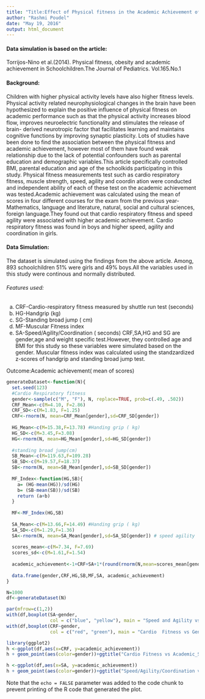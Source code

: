 ```yaml
---
title: "Title:Effect of Physical fitness in the Academic Achievement of Schoolchildren"
author: "Rashmi Poudel"
date: "May 19, 2016"
output: html_document
---
```

#### Data simulation is based on the article:
Torrijos-Nino et al.(2014). Physical fitness, obesity and academic achievement in Schoolchildren.The Journal of Pediatrics. Vol.165.No.1

#### Background:
Children with higher physical activity levels have also higher fitness levels. Physical activity related neurophysiological changes in the brain have been hypothesized to explain the positive influence of physical fitness on academic performance such as that the physical activity increases blood flow, improves neuroelectric functionality and stimulates the release of brain- derived neurotropic factor that facilitates learning and maintains cognitive functions by improving synaptic plasticity.
        Lots of studies have been done to find the association between the physical fitness and academic achievement, however most of them have found weak relationship due to the lack of potential confounders such as parental education
and demographic variables.This article specifically controlled BMI, parental education and age of the schoolkids participating in
this study. Physical fitness measurements test such as cardio respiratory fitness, muscle strength, speed, agility and coordin
ation were conducted and independent ability of each of these test on the academic achievement was tested.Academic achievement was calculated using the mean of scores in four different courses for the exam from the previous year-Mathematics, language and literature, natural, social and cultural sciences, foreign language.They found out that cardio respiratory fitness and speed agility were associated with higher academic achievement. Cardio respiratory fitness was found in boys and higher speed, agility and coordination in girls.

#### Data Simulation:
The dataset is simulated using the findings from the above article. Among, 893 schoolchildren 51% were girls and 49% boys.All the variables used in this study were continous and normally distributed.

###### Features used:
a. CRF-Cardio-respiratory fitness measured by shuttle run test (seconds)
b. HG-Handgrip (kg)
c. SG-Standing broad jump ( cm)
d. MF-Muscular Fitness index
e. SA-Speed/Agility/Coordination ( seconds)
CRF,SA,HG and SG are gender,age and weight specific test.However, they controlled age and BMI for this study so these variables were simulated based on the gender. Muscular fitness index was calculated using the standzardized z-scores of handgrip and standing broad jump test. 

Outcome:Academic achievement( mean of scores)

```r
generateDataset<-function(N){
  set.seed(123)
  #Cardio Respiratory fitness
  gender<-sample(c("M", "F"), N, replace=TRUE, prob=c(.49, .502))
  CRF_Mean<-c(M=4.10, F=2.86)
  CRF_SD<-c(M=1.83, F=1.25)
  CRF<-rnorm(N, mean=CRF_Mean[gender],sd=CRF_SD[gender]) 
  
  HG_Mean<-c(M=15.38,F=13.78) #Handing grip ( kg)
  HG_SD<-c(M=3.45,F=3.08)
  HG<-rnorm(N, mean=HG_Mean[gender],sd=HG_SD[gender])
  
  #standing broad jump(cm)
  SB_Mean<-c(M=119.63,F=109.28) 
  SB_SD<-c(M=19.57,F=18.37)
  SB<-rnorm(N, mean=SB_Mean[gender],sd=SB_SD[gender])
  
  MF_Index<-function(HG,SB){
    a= (HG-mean(HG))/sd(HG)
    b= (SB-mean(SB))/sd(SB)
    return (a+b)
  }
  
  MF<-MF_Index(HG,SB)
  
  SA_Mean<-c(M=13.66,F=14.49) #Handing grip ( kg)
  SA_SD<-c(M=1.29,F=1.36)
  SA<-rnorm(N, mean=SA_Mean[gender],sd=SA_SD[gender]) # speed agility
  
  scores_mean<-c(M=7.34, F=7.69)
  scores_sd<-c(M=1.61,F=1.54)
  
  academic_achievement<-1+CRF+SA+1*(round(rnorm(N,mean=scores_mean[gender],scores_sd[gender]),1))
  
  data.frame(gender,CRF,HG,SB,MF,SA, academic_achievement)
}

N=1000
df<-generateDataset(N)
```

```r
par(mfrow=c(1,2))
with(df,boxplot(SA~gender,  
                col = c("blue", "yellow"), main = "Speed and Agility vs Gender"))
with(df,boxplot(CRF~gender,  
                col = c("red", "green"), main = "Cardio  Fitness vs Gender"))

```


```r
library(ggplot2)
h <-ggplot(df,aes(x=CRF, y=academic_achievement))
h + geom_point(aes(color=gender))+ggtitle("Cardio Fitness vs Academic_Scores")

h <-ggplot(df,aes(x=SA, y=academic_achievement))
h + geom_point(aes(color=gender))+ggtitle("Speed/Agility/Coordination vs Academic_Scores")
```

Note that the `echo = FALSE` parameter was added to the code chunk to prevent printing of the R code that generated the plot.
